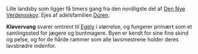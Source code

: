 {{title:Kløvervang}}
{{author:Laura Holmegaard}}
{{timestamp:2009-10-29T14:22:10Z}}
{{copyright:Kløvervang}}
Lille landsby som ligger få timers gang fra den nordligste del af [[Verdensskoven|Den Nye Verdensskov]]. Ejes af adelsfamilien [[Dúren]].

'''Kløvervang''' svarer omtrent til [[Egely]] i størrelse, og fungerer primært som et samlingssted for jægere og buntmagere. Byen er kendt for sine fine skind og pelse, og for de hårde rammer som alle lavsmestrene holder deres lavsbrødre indenfor.